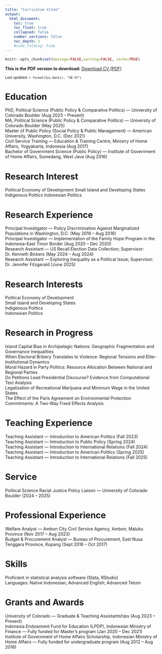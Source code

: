 ```yaml
---
title: "Curriculum Vitae"
output:
  html_document:
    toc: true
    toc_float: true
    collapsed: false
    number_sections: false
    toc_depth: 1
    #code_folding: hide
---
```


```r
knitr::opts_chunk$set(message=FALSE,warning=FALSE, cache=TRUE)
```

**This is the PDF version to download:** [Download CV (PDF)](files/Manek_CV.pdf)

<small>Last updated: `r format(Sys.Date(), "%B %Y")`</small>


# Education

PhD, Political Science (Public Policy & Comparative Politics) --- University of Colorado Boulder (Aug 2023 -- Present)\
MA, Political Science (Public Policy & Comparative Politics) --- University of Colorado Boulder (May 2025)\
Master of Public Policy (Social Policy & Public Management) --- American University, Washington, D.C. (Dec 2021)\
Civil Service Training --- Education & Training Centre, Ministry of Home Affairs, Yogyakarta, Indonesia (Aug 2017)\
Bachelor of Government Science (Public Policy) --- Institute of Government of Home Affairs, Sumedang, West Java (Aug 2016)

# Research Interest

Political Economy of Development Small Island and Developing States Indigenous Politics Indonesian Politics

# Research Experience

Principal Investigator --- Policy Discrimination Against Marginalized Populations in Washington, D.C. (May 2016 -- Aug 2016)\
Principal Investigator --- Implementation of the Family Hope Program in the Indonesia--East Timor Border (Aug 2020 -- Dec 2020)\
Research Assistant --- US Recall Election Data Collection; Supervisor: Dr. Kenneth Bickers (May 2024 -- Aug 2024)\
Research Assistant --- Exploring Inequality as a Political Issue; Supervisor: Dr. Jennifer Fitzgerald (June 2025)

# Research Interests

Political Economy of Development\
Small Island and Developing States\
Indigenous Politics\
Indonesian Politics

# Research in Progress

Island Capital Bias in Archipelagic Nations: Geographic Fragmentation and Governance Inequalities\
When Electoral Bribery Translates to Violence: Regional Tensions and Elite--Institutional Dynamics\
Moral Hazard in Party Politics: Resource Allocation Between National and Regional Parties\
Do Petitions Lead Presidential Discourse? Evidence from Computational Text Analysis\
Legalization of Recreational Marijuana and Minimum Wage in the United States\
The Effect of the Paris Agreement on Environmental Protection Commitments: A Two-Way Fixed Effects Analysis

# Teaching Experience

Teaching Assistant --- Introduction to American Politics (Fall 2023)\
Teaching Assistant --- Introduction to Public Policy (Spring 2024)\
Teaching Assistant --- Introduction to International Relations (Fall 2024)\
Teaching Assistant --- Introduction to American Politics (Spring 2025)\
Teaching Assistant --- Introduction to International Relations (Fall 2025)

# Service

Political Science Racial Justice Policy Liaison --- University of Colorado Boulder (2024 -- 2025)

# Professional Experience

Welfare Analyst --- Ambon City Civil Service Agency, Ambon, Maluku Province (Nov 2017 -- Aug 2023)\
Budget & Procurement Analyst --- Bureau of Procurement, East Nusa Tenggara Province, Kupang (Sept 2016 -- Oct 2017)

# Skills

Proficient in statistical analysis software (Stata, RStudio)\
Languages: Native Indonesian; Advanced English; Advanced Tetum

# Grants and Awards

University of Colorado --- Graduate & Teaching Assistantships (Aug 2023 -- Present)\
Indonesia Endowment Fund for Education (LPDP), Indonesian Ministry of Finance --- Fully funded for Master's program (Jan 2020 -- Dec 2021)\
Institute of Government of Home Affairs Scholarship, Indonesian Ministry of Home Affairs --- Fully funded for undergraduate program (Aug 2012 -- Aug 2016)
